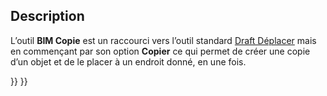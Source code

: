 <languages/>

{{Docnav/fr
|[[BIM_SetWPSide/fr|Plan de travail de côté]]
|[[BIM_Clone/fr|Cloner]]
|[[BIM_Workbench/fr|Atelier BIM]]
|IconL=BIM_SetWPSide.svg
|IconR=BIM_Clone.svg
|IconC=Workbench_BIM.svg
}}

{{GuiCommand/fr
|Name=BIM Copy
|Name/fr=BIM Copie
|MenuLocation=Modification → Copier
|Workbenches=[[BIM Workbench/fr|BIM]]
|SeeAlso=[[Draft_Move/fr|Déplacer]]
}}

==Description==

L’outil '''BIM Copie''' est un raccourci vers l’outil standard [[Draft_Move/fr|Draft Déplacer]] mais en commençant par son option '''Copier''' ce qui permet de créer une copie d’un objet et de le placer à un endroit donné, en une fois.


{{Docnav/fr
|[[BIM_SetWPSide/fr|Plan de travail de côté]]
|[[BIM_Clone/fr|Cloner]]
|[[BIM_Workbench/fr|Atelier BIM]]
|IconL=BIM_SetWPSide.svg
|IconR=BIM_Clone.svg
|IconC=Workbench_BIM.svg
}}

{{BIM_Tools_navi{{#translation:}}}}
{{Userdocnavi{{#translation:}}}}